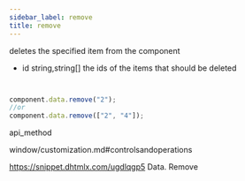 ```yaml
---
sidebar_label: remove
title: remove
---
```



          


<Short>

deletes the specified item from the component


</Short>



- id 		string,string[]			the ids of the items that should be deleted 

~~~js


component.data.remove("2");
//or
component.data.remove(["2", "4"]);


~~~
 api_method

<Descr>



</Descr>


window/customization.md#controlsandoperations

 https://snippet.dhtmlx.com/ugdlqgp5	Data. Remove